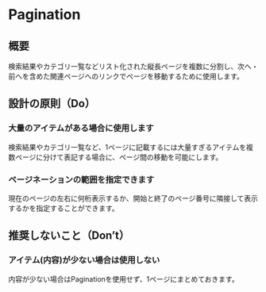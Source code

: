 
<Meta title="Pagination" of={PaginationStories} />

# Pagination

<Canvas>
  <Story of={Base} />
</Canvas>

<Controls of={Base} />

## 概要

検索結果やカテゴリ一覧などリスト化された縦長ページを複数に分割し、次へ・前へを含めた関連ページへのリンクでページを移動するために使用します。

## 設計の原則（Do）

### 大量のアイテムがある場合に使用します

検索結果やカテゴリ一覧など、1ページに記載するには大量すぎるアイテムを複数ページに分けて表記する場合に、ページ間の移動を可能にします。

### ページネーションの範囲を指定できます

現在のページの左右に何桁表示するか、開始と終了のページ番号に隣接して表示するかを指定することができます。

## 推奨しないこと（Don’t）

### アイテム(内容)が少ない場合は使用しない

内容が少ない場合はPaginationを使用せず、1ページにまとめておきます。
